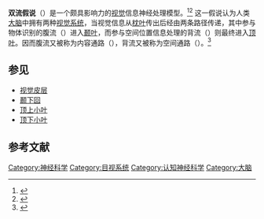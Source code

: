 {{Annotated image|caption=背流（绿色；[[顶叶|顶叶]]）与腹流（紫色；[[颞叶|颞叶]]）源于视觉皮层的同一区域。|image=Ventral-dorsal streams.svg|width=330|height=210|image-width=300|image-left=0|image-top=0|annotations={{Annotation|250|10|Where|font-weight=bold|font-size=25|color=black|background-color=#BFF6C2}}
{{Annotation|250|160|What|font-weight=bold|font-size=25|color=black|background-color=#D8CAF3}}}}'''双流假说'''（{{lang-en|two-streams hypothesis}}）是一个颇具影响力的[[视觉|视觉]]信息神经处理模型。<ref>{{cite journal |author=Eyesenck MW, Keane MT. |title=Cognitive Psychology: A Student's Handbook |year=2010 |publisher= Psychology Press |location=Hove, UK}}</ref><ref>{{Cite journal|title=How do the two visual streams interact with each other?|url=https://www.ncbi.nlm.nih.gov/pmc/articles/PMC5380689/|last=Milner|first=A. D.|date=2017|journal=Experimental Brain Research|issue=5|doi=10.1007/s00221-017-4917-4|volume=235|pages=1297–1308|issn=0014-4819|pmc=5380689|pmid=28255843|access-date=2021-06-19|archive-date=2021-05-25|archive-url=https://web.archive.org/web/20210525180931/https://www.ncbi.nlm.nih.gov/pmc/articles/PMC5380689/|dead-url=no}}</ref> 这一假说认为人类[[大脑|大脑]]中拥有两种[[视觉系统|视觉系统]]，当视觉信息从[[枕叶|枕叶]]传出后经由两条路径传递，其中参与物体识别的腹流（{{lang|en|ventral stream}}）进入[[颞叶|颞叶]]，而参与空间位置信息处理的背流（{{lang|en|dorsal stream}}）则最终进入[[顶叶|顶叶]]。因而腹流又被称为内容通路（{{lang|en|what pathway}}），背流又被称为空间通路（{{lang|en|where pathway}}）。<ref name="Goodale1992">{{cite journal |author=Goodale MA, Milner AD |title=Separate visual pathways for perception and action |journal=Trends Neurosci. |volume=15 |issue=1 |pages=20–5 |year=1992 |pmid=1374953 |doi=10.1016/0166-2236(92)90344-8}}</ref>

== 参见 ==

* [[视觉皮层|视觉皮层]]
* [[颞下回|颞下回]]
* [[顶上小叶|顶上小叶]]
* [[顶下小叶|顶下小叶]]

== 参考文献 ==
{{reflist}}

{{生物学小作品}}

[[Category:神经科学|Category:神经科学]]
[[Category:目视系统|Category:目视系统]]
[[Category:认知神经科学|Category:认知神经科学]]
[[Category:大脑|Category:大脑]]